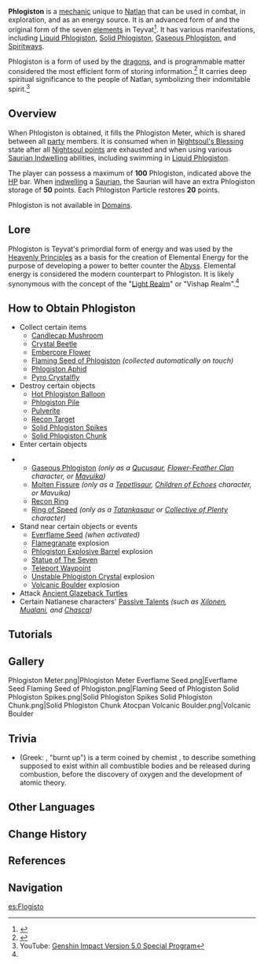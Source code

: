 {{About|Phlogiston in general|the liquid form|Liquid Phlogiston|the gaseous form|Gaseous Phlogiston|the solid form|Solid Phlogiston|the lore concept|Light Realm}}
{{Terminology Infobox
|image  = Phlogiston.png
|type   = Exploration
|region = Natlan
}}
'''Phlogiston''' is a [[Game System|mechanic]] unique to [[Natlan]] that can be used in combat, in exploration, and as an energy source. It is an advanced form of {{Pyro}} and the original form of the seven [[Element|elements]] in Teyvat<ref name="BSS">{{Ref/Quest|Beneath the Secret Source}}</ref>. It has various manifestations, including [[Liquid Phlogiston]], [[Solid Phlogiston]], [[Gaseous Phlogiston]], and [[Spiritway]]s.

Phlogiston is a form of {{w|computronium}} used by the [[dragons]], and is programmable matter considered the most efficient form of storing information.<ref name=Omen>{{Ref/Quest|An Omen of Annihilation and the Final Entreaty}}</ref> It carries deep spiritual significance to the people of Natlan, symbolizing their indomitable spirit.<ref>YouTube: [https://youtu.be/nyI9wCt6su0 Genshin Impact Version 5.0 Special Program]</ref>

==Overview==
When Phlogiston is obtained, it fills the Phlogiston Meter, which is shared between all [[party]] members. It is consumed when in [[Nightsoul's Blessing]] state after all [[Nightsoul point]]s are exhausted and when using various [[Saurian Indwelling]] abilities, including swimming in [[Liquid Phlogiston]].

The player can possess a maximum of '''100''' Phlogiston, indicated above the [[HP]] bar. When [[Saurian Indwelling|indwelling]] a [[Saurian]], the Saurian will have an extra Phlogiston storage of '''50''' points. Each Phlogiston Particle restores '''20''' points.

Phlogiston is not available in [[Domain]]s.

==Lore==
Phlogiston is Teyvat's primordial form of energy and was used by the [[Heavenly Principles]] as a basis for the creation of Elemental Energy for the purpose of developing a power to better counter the [[Abyss]]. Elemental energy is considered the modern counterpart to Phlogiston. It is likely synonymous with the concept of the "[[Light Realm]]" or "Vishap Realm".<ref name="BSS" />

==How to Obtain Phlogiston==
* Collect certain items
** [[Candlecap Mushroom]]
** [[Crystal Beetle]]
** [[Embercore Flower]]
** [[Flaming Seed of Phlogiston]] ''(collected automatically on touch)''
** [[Phlogiston Aphid]]
** [[Pyro Crystalfly]]
* Destroy certain objects
** [[Tutorial/Hot Phlogiston Balloon|Hot Phlogiston Balloon]]
** [[Phlogiston Pile]]
** [[Pulverite]]<!-- 2 Particles -->
** [[Tutorial/Recon Rings and Recon Targets|Recon Target]]
** [[#Gallery|Solid Phlogiston Spikes]]<!-- unofficial name; only in certain contexts (e.g., Time Challenges), 2 Particles -->
** [[#Gallery|Solid Phlogiston Chunk]]<!-- unofficial name; uncommon, 1 Particle -->
* Enter certain objects
<!-- Liquid Phlogiston & Spiritways do not restore Phlogiston -->
** [[Gaseous Phlogiston]] ''(only as a [[Qucusaur]], [[Flower-Feather Clan]] character, or [[Mavuika]])''
** [[Molten Fissure]] ''(only as a [[Tepetlisaur]], [[Children of Echoes]] character, or Mavuika)''
** [[Tutorial/Recon Rings and Recon Targets|Recon Ring]]
** [[Ring of Speed]] ''(only as a [[Tatankasaur]] or [[Collective of Plenty]] character)''
* Stand near certain objects or events
** [[Everflame Seed (Natlan)|Everflame Seed]] ''(when activated)''
** [[Flamegranate]] explosion
** [[Phlogiston Explosive Barrel]] explosion
** [[Statue of The Seven]]
** [[Teleport Waypoint]]
** [[Tutorial/Unstable Phlogiston Crystals...|Unstable Phlogiston Crystal]] explosion
** [[#Gallery|Volcanic Boulder]] explosion<!-- unofficial name; exclusive to Atocpan, 2 Particles -->
* Attack [[Ancient Glazeback Turtle]]s
* Certain Natlanese characters' [[Passive Talent]]s ''(such as [[Xilonen]], [[Mualani]], and [[Chasca]])''

==Tutorials==
{{Tutorial|Phlogiston; Obtaining Phlogiston...}}

==Gallery==
<gallery>
Phlogiston Meter.png|Phlogiston Meter
Everflame Seed.png|Everflame Seed
Flaming Seed of Phlogiston.png|Flaming Seed of Phlogiston
Solid Phlogiston Spikes.png|Solid Phlogiston Spikes
Solid Phlogiston Chunk.png|Solid Phlogiston Chunk
Atocpan Volcanic Boulder.png|Volcanic Boulder
</gallery>

==Trivia==
* ''{{w|Phlogiston theory|Phlogiston}}'' (Greek: {{Lang|grc=φλογιστόν}}, "burnt up") is a term coined by chemist {{w|Georg Ernst Stahl}}, to describe something supposed to exist within all combustible bodies and be released during combustion, before the discovery of oxygen and the development of atomic theory.

==Other Languages==
{{Other Languages
|en      = Phlogiston
|zhs     = 燃素
|zhs_rm  = Ránsù
|zht     = 燃素
|zht_rm  = Ránsù
|zh_tl   = Phlogiston
|ja      = 燃素
|ja_rm   = Nenso<ref>YouTube: [https://youtu.be/nM8S2D3hDvc Ver.5.0{{ja|「栄華と炎天の途」予告番組}}]</ref>
|ja_tl   = Phlogiston
|ko      = 열소
|ko_tl   = {{w|Caloric theory|Caloric}}
|es      = Flogisto
|es_tl   = Phlogiston
|fr      = Phlogistique
|fr_tl   = Phlogiston
|ru      = Флогистон
|ru_tl   = Phlogiston
|th      = โฟลจิสตัน
|th_rm   = 
|th_tl   = Phlogiston
|vi      = Phlogiston
|de      = Phlogiston
|id      = Phlogiston
|pt      = Flogisto
|pt_tl   = Phlogiston
|tr      = Filojiston
|tr_tl   = Phlogiston
|it      = Flogisto
|it_tl   = Phlogiston
}}

==Change History==
{{Change History|5.0}}

==References==
{{Reflist}}

==Navigation==
{{Exploration Navbox|Natlan}}

[[es:Flogisto]]